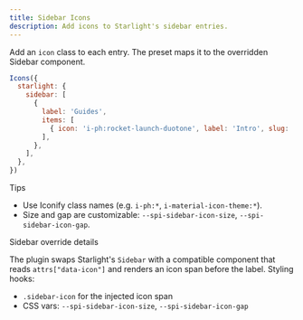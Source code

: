 ```yaml
---
title: Sidebar Icons
description: Add icons to Starlight's sidebar entries.
---
```


Add an `icon` class to each entry. The preset maps it to the overridden Sidebar component.

```js title="astro.config.mjs"
Icons({
  starlight: {
    sidebar: [
      {
        label: 'Guides',
        items: [
          { icon: 'i-ph:rocket-launch-duotone', label: 'Intro', slug: 'guides/intro' },
        ],
      },
    ],
  },
})
```

Tips

- Use Iconify class names (e.g. `i-ph:*`, `i-material-icon-theme:*`).
- Size and gap are customizable: `--spi-sidebar-icon-size`, `--spi-sidebar-icon-gap`.

Sidebar override details

The plugin swaps Starlight's `Sidebar` with a compatible component that reads `attrs["data-icon"]` and renders an icon span before the label. Styling hooks:

- `.sidebar-icon` for the injected icon span
- CSS vars: `--spi-sidebar-icon-size`, `--spi-sidebar-icon-gap`

